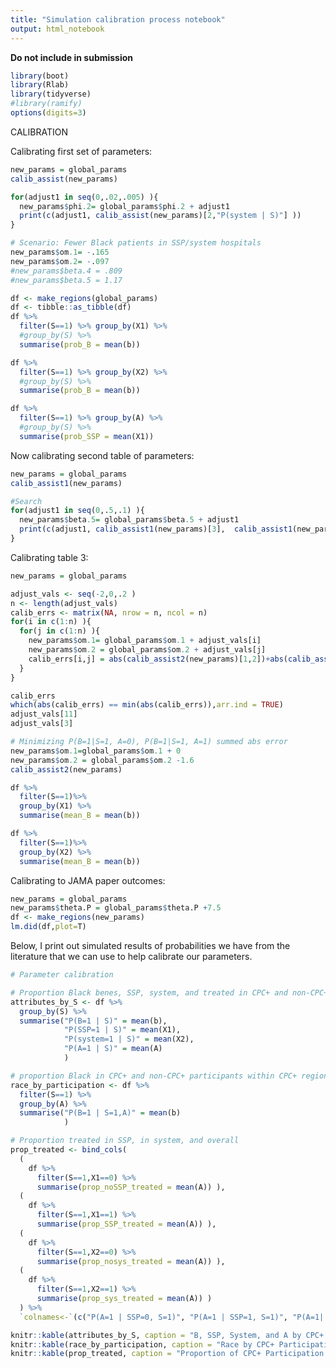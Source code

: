 ```yaml
---
title: "Simulation calibration process notebook"
output: html_notebook
---
```


**Do not include in submission**

```r
library(boot)
library(Rlab)
library(tidyverse)
#library(ramify)
options(digits=3)
```

CALIBRATION

Calibrating first set of parameters:

```r
new_params = global_params
calib_assist(new_params)

for(adjust1 in seq(0,.02,.005) ){
  new_params$phi.2= global_params$phi.2 + adjust1
  print(c(adjust1, calib_assist(new_params)[2,"P(system | S)"] ))
}
```


```r
# Scenario: Fewer Black patients in SSP/system hospitals
new_params$om.1= -.165
new_params$om.2= -.097
#new_params$beta.4 = .809
#new_params$beta.5 = 1.17

df <- make_regions(global_params)
df <- tibble::as_tibble(df)
df %>% 
  filter(S==1) %>% group_by(X1) %>% 
  #group_by(S) %>%
  summarise(prob_B = mean(b))

df %>% 
  filter(S==1) %>% group_by(X2) %>% 
  #group_by(S) %>%
  summarise(prob_B = mean(b))

df %>% 
  filter(S==1) %>% group_by(A) %>% 
  #group_by(S) %>%
  summarise(prob_SSP = mean(X1))

```

Now calibrating second table of parameters: 

```r
new_params = global_params
calib_assist1(new_params)

#Search
for(adjust1 in seq(0,.5,.1) ){
  new_params$beta.5= global_params$beta.5 + adjust1
  print(c(adjust1, calib_assist1(new_params)[3],  calib_assist1(new_params)[4]))
}

```

Calibrating table 3: 

```r
new_params = global_params

adjust_vals <- seq(-2,0,.2 )
n <- length(adjust_vals)
calib_errs <- matrix(NA, nrow = n, ncol = n)
for(i in c(1:n) ){
  for(j in c(1:n) ){
    new_params$om.1= global_params$om.1 + adjust_vals[i]
    new_params$om.2 = global_params$om.2 + adjust_vals[j]
    calib_errs[i,j] = abs(calib_assist2(new_params)[1,2])+abs(calib_assist2(new_params)[2,2])
  }
}

calib_errs
which(abs(calib_errs) == min(abs(calib_errs)),arr.ind = TRUE)
adjust_vals[11]
adjust_vals[3]

# Minimizing P(B=1|S=1, A=0), P(B=1|S=1, A=1) summed abs error
new_params$om.1=global_params$om.1 + 0
new_params$om.2 = global_params$om.2 -1.6
calib_assist2(new_params)

```

```r
df %>% 
  filter(S==1)%>%
  group_by(X1) %>% 
  summarise(mean_B = mean(b))

df %>% 
  filter(S==1)%>%
  group_by(X2) %>% 
  summarise(mean_B = mean(b))
```

Calibrating to JAMA paper outcomes: 

```r
new_params = global_params
new_params$theta.P = global_params$theta.P +7.5
df <- make_regions(new_params)
lm.did(df,plot=T)
```

Below, I print out simulated results of probabilities we have from the literature that we can use to help calibrate our parameters. 

```r
# Parameter calibration

# Proportion Black benes, SSP, system, and treated in CPC+ and non-CPC+ regions
attributes_by_S <- df %>% 
  group_by(S) %>% 
  summarise("P(B=1 | S)" = mean(b),
            "P(SSP=1 | S)" = mean(X1),
            "P(system=1 | S)" = mean(X2),
            "P(A=1 | S)" = mean(A)
            ) 

# proportion Black in CPC+ and non-CPC+ participants within CPC+ regions
race_by_participation <- df %>% 
  filter(S==1) %>% 
  group_by(A) %>%
  summarise("P(B=1 | S=1,A)" = mean(b)
            ) 

# Proportion treated in SSP, in system, and overall
prop_treated <- bind_cols(
  (
    df %>% 
      filter(S==1,X1==0) %>% 
      summarise(prop_noSSP_treated = mean(A)) ),
  (
    df %>% 
      filter(S==1,X1==1) %>% 
      summarise(prop_SSP_treated = mean(A)) ),
  (
    df %>% 
      filter(S==1,X2==0) %>% 
      summarise(prop_nosys_treated = mean(A)) ),
  (
    df %>% 
      filter(S==1,X2==1) %>% 
      summarise(prop_sys_treated = mean(A)) )
  ) %>% 
  `colnames<-`(c("P(A=1 | SSP=0, S=1)", "P(A=1 | SSP=1, S=1)", "P(A=1| sys=0, S=1)", "P(A=1 | sys=1, S=1)"))

knitr::kable(attributes_by_S, caption = "B, SSP, System, and A by CPC+ or non-CPC+ region")
knitr::kable(race_by_participation, caption = "Race by CPC+ Participation")
knitr::kable(prop_treated, caption = "Proportion of CPC+ Participation by System/SSP status")

```
